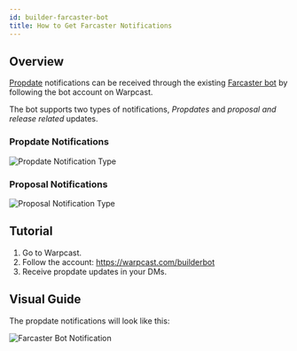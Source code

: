 ```yaml
---
id: builder-farcaster-bot
title: How to Get Farcaster Notifications
---
```


## Overview

[Propdate](./src/content/docs/guides/builder-propdates.mdx) notifications can be received through the existing [Farcaster bot](https://github.com/BuilderOSS/builder-farcaster) by following the bot account on Warpcast.

The bot supports two types of notifications, *Propdates* and *proposal and release related* updates.

### Propdate Notifications

![Propdate Notification Type](./public/guides/farcasterbotGuide/propdate-notification.jpeg)

### Proposal Notifications

![Proposal Notification Type](./public/guides/farcasterbotGuide/proposal-updates.jpeg)

## Tutorial

1. Go to Warpcast.
2. Follow the account: https://warpcast.com/builderbot
3. Receive propdate updates in your DMs.

## Visual Guide

The propdate notifications will look like this:

![Farcaster Bot Notification](./public/guides/farcasterbotGuide/farcasterbot.png)